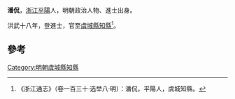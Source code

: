 '''潘侃'''，[[浙江|浙江]][[平陽|平陽]]人，明朝政治人物、進士出身。

洪武十八年，登進士，官至[[虞城縣|虞城縣]][[知縣|知縣]]<ref>《浙江通志》（卷一百三十·选举八·明）：潘侃，平陽人，虞城知縣。</ref>。

==參考==
{{reflist}}
{{明朝人物小作品}}
{{洪武十八年乙丑科殿試金榜}}
[[Category:明朝虞城縣知縣|Category:明朝虞城縣知縣]]
